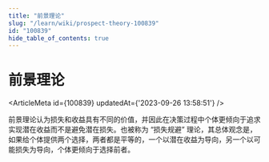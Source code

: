 ```yaml
---
title: "前景理论"
slug: "/learn/wiki/prospect-theory-100839"
id: "100839"
hide_table_of_contents: true
---
```



# 前景理论

<ArticleMeta id={100839} updatedAt={'2023-09-26 13:58:51'} />
<div className='border-solid border-b border-t-0 my-4 border-[var(--ifm-color-gray-300)]' />

前景理论认为损失和收益具有不同的价值，并因此在决策过程中个体更倾向于追求实现潜在收益而不是避免潜在损失。也被称为 “损失规避” 理论，其总体观念是，如果给个体提供两个选择，两者都是平等的，一个以潜在收益为导向，另一个以可能损失为导向，个体更倾向于选择前者。
